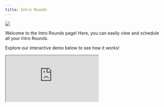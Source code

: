 ```yaml
---
title: Intro Rounds
---
```

![](/images/intro-rounds-1-optim.png)

Welcome to the Intro Rounds page! Here, you can easily view and schedule all your Intro Rounds. 

Explore our interactive demo below to see how it works!

<iframe
  src="https://capture.navattic.com/cm0foqk07000003le19ub8jrc?hideMobileAlert=true&scale=1"
  style={{ border: "none", width: "100%", height: "546px" }}
  allow="fullscreen" 
  id="navattic-embed"
/>

---

### **Viewing Intro Rounds**
 
 Access a comprehensive view of your upcoming intros with matched members and review records of all past intros.

    ![](/images/intro-rounds-2-optim.png)
 
 ### **Scheduling Intro Rounds**

    Schedule your Intro Round invitations with ease! Select the date and time, customize calendar invites, and choose how your members can schedule. You can also set up recurring rounds on a weekly, bi-weekly, or monthly basis, with flexible invitation options: opt-in, opt-out, or neither.
<Steps>
  <Step title="Choose a Flow">

Customize the member experience with one of these flows:

<Accordion title="Opt-In Flow">

> Ideal for larger communities with varying levels of member engagement, or if you'd prefer that members should choose to opt-in for introductions. 

>For example, selecting the "Opt-In with Scheduling" option, you can control when the opt-in message is sent and when the intro and scheduling link are delivered, followed by the members coordinating a time to meet and then providing their feedback once the intro takes place.
</Accordion>
<Accordion title="Opt-Out Flow">

> Perfect for smaller or private communities with higher engagement, or if you'd prefer that members are automatically opted-in, but can choose to opt-out. 

>For instance, selecting the "Opt-Out and No Scheduling" option, Members receive an intro without a scheduling link and can coordinate their meeting independently, providing feedback afterward.
</Accordion>
<Accordion title="No Opt-In/Opt-Out Flow">

> Best suited for events where all members are expected to participate, or if you'd prefer that no opt-in or opt-out messages are sent. 

> For example, if you are at an event, you can pre-set meeting times to avoid confusion, ensuring all members know when to meet.
</Accordion>
 </Step>
  <Step title="Matching Rules">

  Once your invitations are customized, you can implement matching rules. These rules are based on the custom questions members answered during onboarding. You can match members based on similarity, within or across sub-groups, or create entirely custom rules. Additionally, you can rank the importance of each matching criterion to optimize the algorithm’s effectiveness.

   <Note>
    **Note:** Tag Rules help you define relationships between tags, such as must match, cannot match, or can self-match, to fine-tune your matching strategy.
    </Note>

<Accordion title="Match on Similarity">
When members indicate their weekend activity preferences, "Match on Similarity" pairs them based on shared interests. For example:

> Member 1 enjoys hiking and cooking.

> Member 2 also enjoys hiking and cooking.

> Member 3 loves cooking and is interested in photography.

The platform might match Member 1 with Member 2 due to shared hiking and cooking interests, or pair Member 2 with Member 3 for their mutual love of cooking and another shared activity (hiking or photography). This approach fosters genuine connections by aligning members with similar preferences.
  </Accordion>
  <Accordion title="Match with Sub-Groups">
In the "Photography Enthusiasts" sub-group, members are matched based on their experience level, following the "Must Match" rule. For example:

> Response 1: Amateur Photographer

> Response 2: Professional Photographer

> Response 3: Photography Student

This means an amateur might be paired with a student for shared learning, while professionals can connect for advanced discussions. This ensures members are matched with others who share their photography interest, fostering more meaningful and relevant connections.
  </Accordion>
<Accordion title="Match across Sub-Groups">
In this example, we have two sub-groups of alumni based on their graduation years:

**Cohort 2010:**

> Graduated in 2010

> Interested in networking

>Lives in New York

**Cohort 2015:**

> Graduated in 2015

> Interested in mentorship

> Lives in San Francisco

The rule "Can Not Match" indicates that members from Cohort 2010 will not be paired with those from Cohort 2015 based solely on their graduation years. However, they can still be matched based on other criteria. For instance, a member from Cohort 2010 interested in networking could connect with a member from Cohort 2015 who is interested in mentorship if their interests align or if they share similar locations. This allows for relevant connections without violating the graduation year restriction.
  </Accordion>
   </Step>
    <Step title="Matches">

    After setting up your invites and matching rules, you'll see a list of all potential matches. Lock in these matches and customize your introductions further as needed.
     </Step>
      <Step title="Messaging">

      Next, personalize the emails that will be sent to each Member before they receive their invitation to join the Intro Round. You can also further customize these emails in the Channels tab under Email, where you will find all of the email templates e.g. Introduction, Opt-In, Opt-Out, etc. 
        </Step>
        <Step title="Feedback">
        Once Members have connected, they will provide feedback on their experience, helping us to continually refine and enhance the process. You can also further refine the Feedback Form in the Customization tab.

          ![](/images/intro-rounds-3-optim.png)

    ![](/images/intro-rounds-4-optim.png)
 </Step>
</Steps>

 ### **Intro Round FAQs**

- **Question:** "Can you share an example of how a typical Intro Round works?"
    - **Answer:** "From a high-level, an Intro Round automates 1:1 connections between your members using an AI algorithm. You can customize the member experience by controlling opt-in/out settings, match review, scheduling and email templates. Members will receive either an opt-in or opt-out message, an intro to their match with a scheduling link (or no scheduling link to meet outside of the platform, if preferred), then they will connect and receive a feedback form."
- **Question:** "What’s the difference between ‘Send Invitations’ and ‘Send Introductions’ when scheduling an Intro Round?"
    - **Answer:** “When scheduling an Intro Round, you’ll notice two different dates and times that you must select:
        - The first, ‘Choose Time to Send Invitations,’ refers to the initial email asking members to either opt-in or opt-out based on which option you choose when customizing the Intro Round.
            
            The second, ‘Choose Time to Send Introductions’, refers to the email sent to members who are in the Intro Round (either they opted-in if you chose opt-in when customizing, or didn’t opt-out if you chose opt-out when customizing) introducing them to their match.”
            
- **Question:** "What happens if there are an odd number of sign-ups during an Intro Round?"
    - **Answer:** "If there's an odd number of participants, one person won't receive a match that round. However, our system ensures that this person will get a match in the next round."
- **Question:** "Can members opt-in to more than one Intro Round?"
    - **Answer:** "Yes, members can opt into as many Intro Rounds as they'd like.”
- **Question:** “If a member joins after an initial opt-in round, will I have to create a new opt-in round when new people join? Or does the opt-in round re-populate for new members who join intros?”
    - **Answer: “**If someone joins after an initial opt-in round has been scheduled or occurred, the opt-in round **does** re-populate every recurring Intro Round. This way, new members are included in the invitation to the Intro Round as well. **So, you do not need to re-invite or re-create an Intro Round.”**
- **Question:** "How do I ensure good member engagement during Intro Rounds?"
    - **Answer:** "To ensure good engagement, we customize each introduction between members by highlighting the benefits of the match and including details on why members were paired together e.g. through give and take questions. We also send a reminder a day before each Intro Round with a calendar link to ensure it’s top of mind for members to join. We also follow up with a feedback form after each conversation to focus on areas for improvement.”
- **Question:** “How to further help engage Members who are not opting into Intro Rounds?”
    - **Answer:** “Personalize your email outreach to non-participants, addressing their goals and offering help. You can include a brief write-up or an engaging video explaining how Intro Rounds work and their benefits. Some clients have also created a dedicated section on their website as a hub for information. Highlight top testimonials from satisfied participants in emails, on your website, and in social media to create a sense of FOMO (fear of missing out) and encourage more members to join.”
- **Question:** “Is there a way to pull the Intro Round matching data for every single person without having to search them individually? Similar to how I can generate a report, but with a number of matches.”
    - **Answer:** “The best way to do this would be exporting engagement on the Reports tab - of the engagement data, Intro Rounds is one of them. You could then sort by name and see how many matches everyone had, but there’s no direct way, for example, to have ‘Maya: 2 matches’, it instead would look like: ‘Maya : intro with David’ and ‘Maya: intro with Cat.’”

